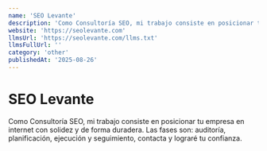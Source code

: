 ```yaml
---
name: 'SEO Levante'
description: 'Como Consultoría SEO, mi trabajo consiste en posicionar tu empresa en internet con solidez y de forma duradera. Las fases son: auditoría, planificación, ejecución y seguimiento, contacta y lograré tu confianza.'
website: 'https://seolevante.com'
llmsUrl: 'https://seolevante.com/llms.txt'
llmsFullUrl: ''
category: 'other'
publishedAt: '2025-08-26'
---
```


# SEO Levante

Como Consultoría SEO, mi trabajo consiste en posicionar tu empresa en internet con solidez y de forma duradera. Las fases son: auditoría, planificación, ejecución y seguimiento, contacta y lograré tu confianza.
